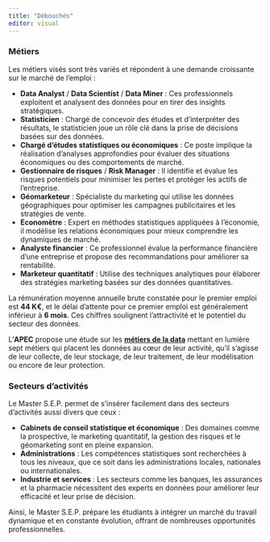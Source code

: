 ```yaml
---
title: "Débouchés"
editor: visual
---
```


### Métiers

Les métiers visés sont très variés et répondent à une demande croissante sur le marché de l'emploi :

-   **Data Analyst** / **Data Scientist** / **Data Miner** : Ces professionnels exploitent et analysent des données pour en tirer des insights stratégiques.
-   **Statisticien** : Chargé de concevoir des études et d'interpréter des résultats, le statisticien joue un rôle clé dans la prise de décisions basées sur des données.
-   **Chargé d'études statistiques ou économiques** : Ce poste implique la réalisation d'analyses approfondies pour évaluer des situations économiques ou des comportements de marché.
-   **Gestionnaire de risques** / **Risk Manager** : Il identifie et évalue les risques potentiels pour minimiser les pertes et protéger les actifs de l'entreprise.
-   **Géomarketeur** : Spécialiste du marketing qui utilise les données géographiques pour optimiser les campagnes publicitaires et les stratégies de vente.
-   **Economètre** : Expert en méthodes statistiques appliquées à l'économie, il modélise les relations économiques pour mieux comprendre les dynamiques de marché.
-   **Analyste financier** : Ce professionnel évalue la performance financière d'une entreprise et propose des recommandations pour améliorer sa rentabilité.
-   **Marketeur quantitatif** : Utilise des techniques analytiques pour élaborer des stratégies marketing basées sur des données quantitatives.

La rémunération moyenne annuelle brute constatée pour le premier emploi est **44 K€**, et le délai d'attente pour ce premier emploi est généralement inférieur à **6 mois**. Ces chiffres soulignent l'attractivité et le potentiel du secteur des données.

L'**APEC** propose une étude sur les [**métiers de la data**](https://www.google.com/url?q=https%3A%2F%2Fcorporate.apec.fr%2Fhome%2Fnos-etudes%2Ftoutes-nos-etudes%2Fles-metiers-de-la-data.html&sa=D&sntz=1&usg=AOvVaw3YjCLTb4j1HOWRJPolrZ1o) mettant en lumière sept métiers qui placent les données au cœur de leur activité, qu'il s'agisse de leur collecte, de leur stockage, de leur traitement, de leur modélisation ou encore de leur protection.

### Secteurs d'activités

Le Master S.E.P. permet de s'insérer facilement dans des secteurs d'activités aussi divers que ceux :

-   **Cabinets de conseil statistique et économique** : Des domaines comme la prospective, le marketing quantitatif, la gestion des risques et le géomarketing sont en pleine expansion.
-   **Administrations** : Les compétences statistiques sont recherchées à tous les niveaux, que ce soit dans les administrations locales, nationales ou internationales.
-   **Industrie et services** : Les secteurs comme les banques, les assurances et la pharmacie nécessitent des experts en données pour améliorer leur efficacité et leur prise de décision.

Ainsi, le Master S.E.P. prépare les étudiants à intégrer un marché du travail dynamique et en constante évolution, offrant de nombreuses opportunités professionnelles.

